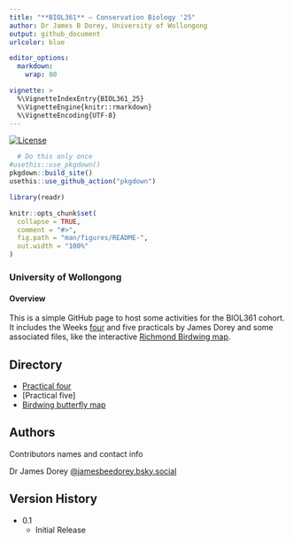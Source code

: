 ```yaml
---
title: "**BIOL361** — Conservation Biology '25"
author: Dr James B Dorey, University of Wollongong
output: github_document
urlcolor: blue

editor_options: 
  markdown: 
    wrap: 80

vignette: >
  %\VignetteIndexEntry{BIOL361_25}
  %\VignetteEngine{knitr::rmarkdown}
  %\VignetteEncoding{UTF-8}
---
```


<!-- badges: start -->

[![License](https://img.shields.io/badge/license-GPL%20(%3E=%203)-lightgrey.svg?style=flat)](http://www.gnu.org/licenses/gpl-3.0.html)

<!-- badges: end -->

```r
  # Do this only once
#usethis::use_pkgdown()
pkgdown::build_site()
usethis::use_github_action("pkgdown")
```

```r
library(readr)
```

<!-- README.md is generated from README.Rmd. Please edit that file -->

```r
knitr::opts_chunk$set(
  collapse = TRUE,
  comment = "#>",
  fig.path = "man/figures/README-",
  out.width = "100%"
)
```


### University of Wollongong

#### **Overview**
This is a simple GitHub page to host some activities for the BIOL361 cohort. It includes the Weeks [four](DoreyPrac1/Prac1_BIOL361.html) and five practicals by James Dorey and some associated files, like the interactive [Richmond Birdwing map](https://jbdorey.github.io/BIOL361_25/Ornithoptera%20richmondia.html).

## Directory
* [Practical four](DoreyPrac1/Prac1_BIOL361.html)
* [Practical five]
* [Birdwing butterfly map](https://jbdorey.github.io/BIOL361_25/Ornithoptera%20richmondia.html)

## Authors

Contributors names and contact info

Dr James Dorey
[@jamesbeedorey.bsky.social]([https://twitter.com/dompizzie](https://bsky.app/profile/jamesbeedorey.bsky.social))

## Version History

* 0.1
    * Initial Release
